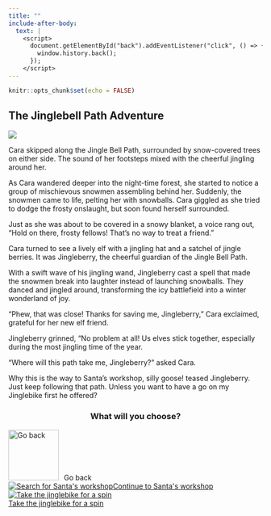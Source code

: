 ```yaml
---
title: ""
include-after-body:
  text: |
    <script>
      document.getElementById("back").addEventListener("click", () => {
        window.history.back();
      });
    </script>
---
```


```r
knitr::opts_chunk$set(echo = FALSE)
```

:::::: {.scenario .column-screen}

:::: {.column-body .scenario-text}

## The Jinglebell Path Adventure

::::

::: {.column-body .scenario-image}

![](images/attacked-by-snowmen.png)

:::

:::: {.column-body .scenario-text}

Cara skipped along the Jingle Bell Path, surrounded by snow-covered trees on either side. The sound of her footsteps mixed with the cheerful jingling around her. 

As Cara wandered deeper into the night-time forest, she started to notice a group of mischievous snowmen assembling behind her. Suddenly, the snowmen came to life, pelting her with snowballs. Cara giggled as she tried to dodge the frosty onslaught, but soon found herself surrounded.

Just as she was about to be covered in a snowy blanket, a voice rang out, "Hold on there, frosty fellows! That's no way to treat a friend."

Cara turned to see a lively elf with a jingling hat and a satchel of jingle berries. It was Jingleberry, the cheerful guardian of the Jingle Bell Path.

With a swift wave of his jingling wand, Jingleberry cast a spell that made the snowmen break into laughter instead of launching snowballs. They danced and jingled around, transforming the icy battlefield into a winter wonderland of joy.

"Phew, that was close! Thanks for saving me, Jingleberry," Cara exclaimed, grateful for her new elf friend.

Jingleberry grinned, "No problem at all! Us elves stick together, especially during the most jingling time of the year. 

"Where will this path take me, Jingleberry?" asked Cara.

Why this is the way to Santa's workshop, silly goose! teased Jingleberry. Just keep following that path. Unless you want to have a go on my Jinglebike first he offered? 

::::

:::: {.column-body .scenario-image}
::: {style="text-align: center;"}
### What will you choose?
:::

  ```{=html}
<div class="container">

  <div id="back">
  <img src="images/back.png" alt="Go back" style="width: 100px; height: 100px; margin-right: 10px;">Go back
  </div>
  
  <div class="options">
  <div class="option">
  <a href="santas-workshop.html"><img src="images/santas-workshop.png" alt="Search for Santa's workshop"<div>Continue to Santa's workshop</div></a>
  </div>
  
  <div class="option">
  <a href="jinglebike2.html"><img src="images/jinglebike.png" alt="Take the jinglebike for a spin"><div>Take the jinglebike for a spin</div></a>
  </div>
  
  </div>
  ```

::::




::::::
